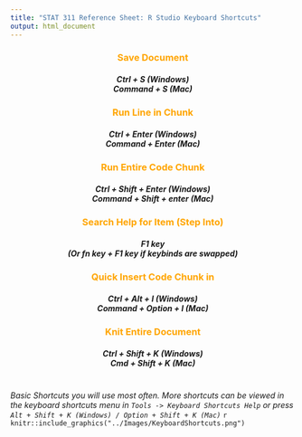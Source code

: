 ```yaml
---
title: "STAT 311 Reference Sheet: R Studio Keyboard Shortcuts"
output: html_document
---
```


<style>

        
        /* Header colors for sections */
        h3 {
            color: orange;
            text-align: center;
        }
        
        h4 {
            color: #4B2D83;
            font-weight: bold;
            margin-left: 20px;
        }
        
        h5 {
            justify-content: center;
            text-align: center;
        }
}

    </style>

<div>

  <h3>
    Save Document
  </h3>
  <h5>
    Ctrl + S (Windows) <br>
    Command + S (Mac)
  </h5>
  
  <h3>
    Run Line in Chunk
  </h3>
  <h5>
    Ctrl + Enter (Windows) <br>
    Command + Enter (Mac)
  </h5>
  
  <h3>
    Run Entire Code Chunk
  </h3>
  <h5>
    Ctrl + Shift + Enter (Windows) <br>
    Command + Shift + enter (Mac) 
  </h5>
  
  <h3>
    Search Help for Item (Step Into)
  </h3>
  <h5>
   F1 key <br>
   (Or fn key + F1 key if keybinds are swapped)
  
  </h5>
  
  <h3>
    Quick Insert Code Chunk in 
  </h3>
  <h5>
    Ctrl + Alt + I (Windows) <br>
    Command + Option + I (Mac)
  </h5>
  
  <h3>
    Knit Entire Document
  </h3>
  <h5>
    Ctrl + Shift + K (Windows) <br>
    Cmd + Shift + K (Mac)
  </h5>
  <br>
  <h7>
    <i>Basic Shortcuts you will use most often. More shortcuts can be viewed
    in the keyboard shortcuts menu in ```Tools -> Keyboard Shortcuts Help``` or
    press ```Alt + Shift + K (Windows) / Option + Shift + K (Mac)``` </i>
    ```r
        knitr::include_graphics("../Images/KeyboardShortcuts.png")
    ```
  </h7>
  
  
</div>

